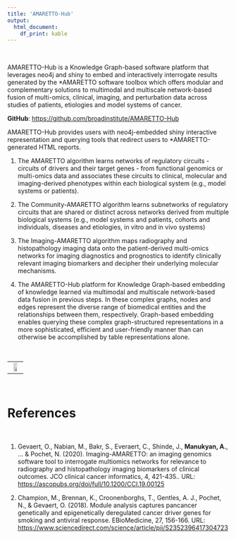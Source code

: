 ```yaml
---
title: 'AMARETTO-Hub'
output:
  html_document:
    df_print: kable
---
```


<br>

AMARETTO-Hub is a Knowledge Graph-based software platform that leverages neo4j and shiny to embed and interactively interrogate results generated by the *AMARETTO software toolbox which offers modular and complementary solutions to multimodal and multiscale network-based fusion of multi-omics, clinical, imaging, and perturbation data across studies of patients, etiologies and model systems of cancer.

**GitHub**:
[https://github.com/broadinstitute/AMARETTO-Hub](https://github.com/broadinstitute/AMARETTO-Hub)

AMARETTO-Hub provides users with neo4j-embedded shiny interactive representation and querying tools that redirect users to *AMARETTO-generated HTML reports.

(1) The AMARETTO algorithm learns networks of regulatory circuits - circuits of drivers and their target genes - from functional genomics or multi-omics data and associates these circuits to clinical, molecular and imaging-derived phenotypes within each biological system (e.g., model systems or patients).

(2) The Community-AMARETTO algorithm learns subnetworks of regulatory circuits that are shared or distinct across networks derived from multiple biological systems (e.g., model systems and patients, cohorts and individuals, diseases and etiologies, in vitro and in vivo systems)

(3) The Imaging-AMARETTO algorithm maps radiography and histopathology imaging data onto the patient-derived multi-omics networks for imaging diagnostics and prognostics to identify clinically relevant imaging biomarkers and decipher their underlying molecular mechanisms.

(4) The AMARETTO-Hub platform for Knowledge Graph-based embedding of knowledge learned via multimodal and multiscale network-based data fusion in previous steps. In these complex graphs, nodes and edges represent the diverse range of biomedical entities and the relationships between them, respectively. Graph-based embedding enables querying these complex graph-structured representations in a more sophisticated, efficient and user-friendly manner than can otherwise be accomplished by table representations alone.

<br>

<table>
<tbody>
<tr>
  <td style = "width: 100%; text-align: center">
    <img width="60%" height="60%" src="image/knowledgegraph.png" class="center">
  </td>
</tr>
</tbody>
</table>

<br>

# References

<br>

1. Gevaert, O., Nabian, M., Bakr, S., Everaert, C., Shinde, J., **Manukyan, A.**, ... & Pochet, N. (2020). Imaging-AMARETTO: an imaging genomics software tool to interrogate multiomics networks for relevance to radiography and histopathology imaging biomarkers of clinical outcomes. JCO clinical cancer informatics, 4, 421-435.. URL: [https://ascopubs.org/doi/full/10.1200/CCI.19.00125](https://ascopubs.org/doi/full/10.1200/CCI.19.00125)

2. Champion, M., Brennan, K., Croonenborghs, T., Gentles, A. J., Pochet, N., & Gevaert, O. (2018). Module analysis captures pancancer genetically and epigenetically deregulated cancer driver genes for smoking and antiviral response. EBioMedicine, 27, 156-166. URL: [https://www.sciencedirect.com/science/article/pii/S2352396417304723](https://www.sciencedirect.com/science/article/pii/S2352396417304723)


